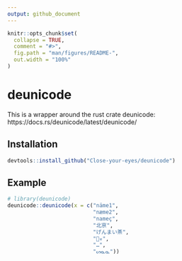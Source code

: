 ```yaml
---
output: github_document
---
```


<!-- README.md is generated from README.Rmd. Please edit that file -->

```r
knitr::opts_chunk$set(
  collapse = TRUE,
  comment = "#>",
  fig.path = "man/figures/README-",
  out.width = "100%"
)
```

# deunicode

<!-- badges: start -->
<!-- badges: end -->

This is a wrapper around the rust crate deunicode: https://docs.rs/deunicode/latest/deunicode/

## Installation

``` r
devtools::install_github("Close-your-eyes/deunicode")
```

## Example

```r
# library(deunicode)
deunicode::deunicode(x = c("näme1",
                           "næme2",
                           "nameç",
                           "北亰",
                           "げんまい茶",
                           "🦄☣",
                           "…",
                           "ᔕᓇᓇ"))
```

